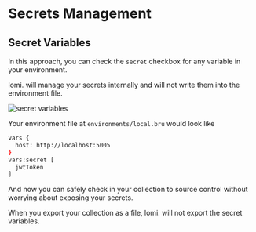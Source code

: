 # Secrets Management

## Secret Variables

In this approach, you can check the `secret` checkbox for any variable in your environment.

lomi. will manage your secrets internally and will not write them into the environment file.

![secret variables](/screenshots/secret-variables.webp)

Your environment file at `environments/local.bru` would look like
```bash filename="local.bru"
vars {
  host: http://localhost:5005
}
vars:secret [
  jwtToken
]

```

And now you can safely check in your collection to source control without worrying about exposing your secrets.

When you export your collection as a file, lomi. will not export the secret variables.
